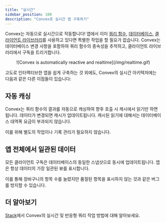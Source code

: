 ```yaml
---
title: "실시간"
sidebar_position: 100
description: "Convex로 실시간 앱 구축하기"
---
```


Convex는 자동으로 실시간으로 작동합니다! 앱에서 이미 [쿼리 함수](./functions/query-functions),
[데이터베이스](./database), [클라이언트 라이브러리](./client/react/)를 사용하고 있다면
특별한 작업을 할 필요가 없습니다.
Convex는 데이터베이스 변경 사항을 포함하여 쿼리 함수의 종속성을 추적하고,
클라이언트 라이브러리에서 구독을 트리거합니다.

<div align="center">
  ![Convex is automatically reactive and realtime](/img/realtime.gif)
</div>

고도로 인터랙티브한 앱을 쉽게 구축하는 것 외에도, Convex의 실시간 아키텍처에는
다음과 같은 다른 이점들이 있습니다:

## 자동 캐싱

Convex는 쿼리 함수의 결과를 자동으로 캐싱하여 향후 호출 시 캐시에서 읽기만 하면 됩니다.
데이터가 변경되면 캐시가 업데이트됩니다.
캐시된 읽기에 대해서는 데이터베이스 대역폭 요금이 부과되지 않습니다.

이를 위해 별도의 작업이나 기록 관리가 필요하지 않습니다.

## 앱 전체에서 일관된 데이터

모든 클라이언트 구독은 데이터베이스의 동일한 스냅샷으로 동시에 업데이트됩니다.
앱은 항상 데이터의 가장 일관된 뷰를 표시합니다.

이를 통해 장바구니의 항목 수를 늘렸지만 품절된 항목을 표시하지 않는 것과 같은
버그를 방지할 수 있습니다.

## 더 알아보기

[Stack](https://stack.convex.dev/tag/Reactivity)에서 Convex의 실시간 및 반응형 쿼리
작업 방법에 대해 알아보세요.

<StackPosts query="reactivity" />
